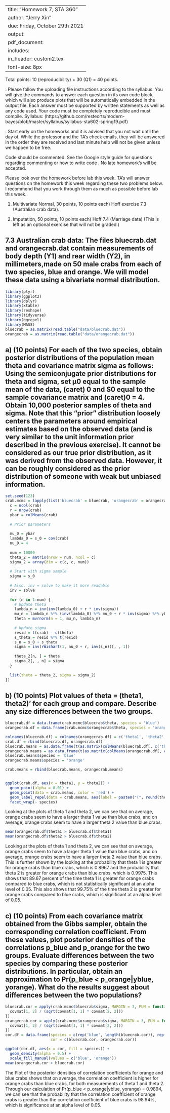 
---
title: "Homework 7, STA 360"
author: "Jerry Xin"
due: Friday, October 29th 2021
output: 
     pdf_document:
      includes: 
          in_header: custom2.tex
font-size: 8px
---


Total points: 10 (reproducibility) + 30 (Q1) = 40 points. 

\textbf{General instructions for homeworks}: Please follow the uploading file instructions according to the syllabus. You will give the commands to answer each question in its own code block, which will also produce plots that will be automatically embedded in the output file. Each answer must be supported by written statements as well as any code used. Your code must be completely reproducible and must compile. Syllabus: (https://github.com/resteorts/modern-bayes/blob/master/syllabus/syllabus-sta602-spring19.pdf)

\textbf{Advice}: Start early on the homeworks and it is advised that you not wait until the day of. While the professor and the TA's check emails, they will be answered in the order they are received and last minute help will not be given unless we happen to be free.  

\textbf{Commenting code}
Code should be commented. See the Google style guide for questions regarding commenting or how to write 
code \url{https://google.github.io/styleguide/Rguide.xml}. No late homework's will be accepted.

Please look over the homework before lab this week. TA's will answer questions on the homework this week regarding these two 
problems below. I recommend that you work through them as much as possible before lab this week. 

1. Multivariate Normal, 30 points, 10 points each) Hoff exercise 7.3 (Australian crab data).

2. Imputation, 50 points, 10 points each) Hoff 7.4 (Marriage data) (This is left as an optional exercise that will not be graded.)

## 7.3 Australian crab data: The files bluecrab.dat and orangecrab.dat contain measurements of body depth (Y1) and rear width (Y2), in millimeters,made on 50 male crabs from each of two species, blue and orange. We will model these data using a bivariate normal distribution.

```r
library(plyr)
library(ggplot2)
library(dplyr)
library(xtable)
library(reshape)
library(tidyverse)
library(ggrepel)
library(MASS)
bluecrab = as.matrix(read.table("data/bluecrab.dat"))
orangecrab = as.matrix(read.table("data/orangecrab.dat"))
```


## a) (10 points) For each of the two species, obtain posterior distributions of the population mean theta and covariance matrix sigma as follows: Using the semiconjugate prior distributions for theta and sigma, set µ0 equal to the sample mean of the data, (caret) 0 and S0 equal to the sample covariance matrix and (caret)0 = 4. Obtain 10,000 posterior samples of theta and sigma. Note that this “prior” distribution loosely centers the parameters around empirical estimates based on the observed data (and is very similar to the unit information prior described in the previous exercise). It cannot be considered as our true prior distribution, as it was derived from the observed data. However, it can be roughly considered as the prior distribution of someone with weak but unbiased information.

```r
set.seed(123)
crab.mcmc = lapply(list('bluecrab' = bluecrab, 'orangecrab' = orangecrab), function(crab) {
  c = ncol(crab)
  r = nrow(crab)
  ybar = colMeans(crab)
  
  # Prior parameters
  
  mu_0 = ybar
  lambda_0 = s_0 = cov(crab)
  nu_0 = 4
  
  num = 10000
  theta_2 = matrix(nrow = num, ncol = c)
  sigma_2 = array(dim = c(c, c, num))
  
  # Start with sigma sample
  sigma = s_0
  
  # Also, inv = solve to make it more readable
  inv = solve
  
  for (n in 1:num) {
    # Update theta
    lambda_n = inv(inv(lambda_0) + r * inv(sigma))
    mu_n = lambda_n %*% (inv(lambda_0) %*% mu_0 + r * inv(sigma) %*% ybar)
    theta = mvrnorm(n = 1, mu_n, lambda_n)
    
    # Update sigma
    resid = t(crab) - c(theta)
    s_theta = resid %*% t(resid)
    s_n = s_0 + s_theta
    sigma = inv(rWishart(1, nu_0 + r, inv(s_n))[, , 1])
    
    theta_2[n, ] = theta
    sigma_2[, , n] = sigma
  }
  
  list(theta = theta_2, sigma = sigma_2)
})
```


## b) (10 points) Plot values of theta = (theta1, theta2)' for each group and compare. Describe any size differences between the two groups.

```r
bluecrab.df = data.frame(crab.mcmc$bluecrab$theta, species = 'blue')
orangecrab.df = data.frame(crab.mcmc$orangecrab$theta, species = 'orange')

colnames(bluecrab.df) = colnames(orangecrab.df) = c('theta1', 'theta2', 'species')
crab.df = rbind(bluecrab.df, orangecrab.df)
bluecrab.means = as.data.frame(t(as.matrix(colMeans(bluecrab.df[, c('theta1', 'theta2')]))))
orangecrab.means = as.data.frame(t(as.matrix(colMeans(orangecrab.df[, c('theta1', 'theta2')]))))
bluecrab.means$species = 'blue'
orangecrab.means$species = 'orange'

crab.means = rbind(bluecrab.means, orangecrab.means)


ggplot(crab.df, aes(x = theta1, y = theta2)) +
  geom_point(alpha = 0.01) +
  geom_point(data = crab.means, color = 'red') +
  geom_label_repel(data = crab.means, aes(label = paste0("(", round(theta1, 2), ", ", round(theta2, 2), ")"))) +
  facet_wrap(~ species)
```
Looking at the plots of theta 1 and theta 2, we can see that on average, orange crabs seem to have a larger theta 1 value than blue crabs, and on average, orange crabs seem to have a larger theta 2 value than blue crabs.
```r
mean(orangecrab.df$theta1 > bluecrab.df$theta1)
mean(orangecrab.df$theta2 > bluecrab.df$theta2)
```
Looking at the plots of theta 1 and theta 2, we can see that on average, orange crabs seem to have a larger theta 1 value than blue crabs, and on average, orange crabs seem to have a larger theta 2 value than blue crabs. This is further shown by the looking at the probability that theta 1 is greater for orange crabs than blue crabs, which is 0.8967 and the probability that theta 2 is greater for orange crabs than blue crabs, which is 0.9975. This shows that 89.67 percent of the time theta 1 is greater for orange crabs compared to blue crabs, which is not statistically significant at an alpha level of 0.05. This also shows that 99.75% of the time theta 2 is greater for orange crabs compared to blue crabs, which is significant at an alpha level of 0.05.

## c) (10 points) From each covariance matrix obtained from the Gibbs sampler, obtain the corresponding correlation coefficient. From these values, plot posterior densities of the correlations p_blue and p_orange for the two groups. Evaluate differences between the two species by comparing these posterior distributions. In particular, obtain an approximation to Pr(p_blue < p_orange|yblue, yorange). What do the results suggest about differences between the two populations?

```r
bluecrab.cor = apply(crab.mcmc$bluecrab$sigma, MARGIN = 3, FUN = function(covmat) {
  covmat[1, 2] / (sqrt(covmat[1, 1] * covmat[2, 2]))
})
orangecrab.cor = apply(crab.mcmc$orangecrab$sigma, MARGIN = 3, FUN = function(covmat) {
  covmat[1, 2] / (sqrt(covmat[1, 1] * covmat[2, 2]))
})
cor.df = data.frame(species = c(rep('blue', length(bluecrab.cor)), rep('orange', length(orangecrab.cor))),
                    cor = c(bluecrab.cor, orangecrab.cor))

ggplot(cor.df, aes(x = cor, fill = species)) +
  geom_density(alpha = 0.5) +
  scale_fill_manual(values = c('blue', 'orange'))
mean(orangecrab.cor > bluecrab.cor)
```
The Plot of the posterior densities of correlation coefficients for orange and blue crabs shows that on average, the correlation coefficient is higher for orange crabs than blue crabs, for both measurements of theta 1 and theta 2. Through our calculation of Pr(p_blue < p_orange|yblue, yorange) = 0.9894, we can see that the probability that the correlation coefficient of orange crabs is greater than the correlation coefficient of blue crabs is 98.94%, which is significance at an alpha level of 0.05.

